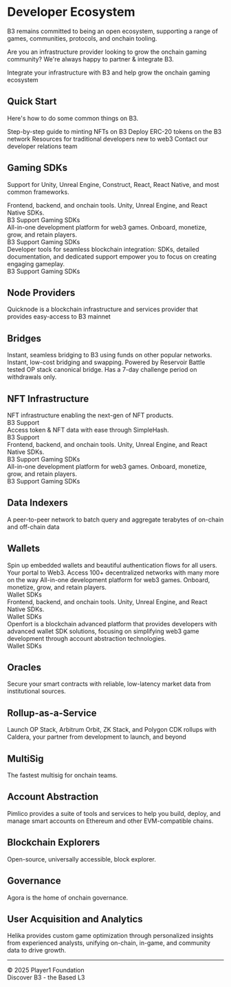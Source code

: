 
# Developer Ecosystem

B3 remains committed to being an open ecosystem, supporting a range of games, communities, protocols, and onchain tooling.

Are you an infrastructure provider looking to grow the onchain gaming community? We're always happy to partner & integrate B3.

<Card title="Partner with B3" icon="handshake" href="mailto:partnerships@b3.fun" horizontal cta="Get in Touch">
  Integrate your infrastructure with B3 and help grow the onchain gaming ecosystem
</Card>

## Quick Start

Here's how to do some common things on B3.

<CardGroup cols={2}>
  <Card title="How to create NFTs" icon="palette" href="/guides/create-nfts">
    Step-by-step guide to minting NFTs on B3
  </Card>
  
  <Card title="How to deploy Tokens" icon="coins" href="/guides/deploy-tokens">
    Deploy ERC-20 tokens on the B3 network
  </Card>
  
  <Card title="Not a crypto expert?" icon="graduation-cap" href="/guides/web2-developers">
    Resources for traditional developers new to web3
  </Card>
  
  <Card title="Need custom support?" icon="headset" href="mailto:developers@b3.fun">
    Contact our developer relations team
  </Card>
</CardGroup>

## Gaming SDKs

Support for Unity, Unreal Engine, Construct, React, React Native, and most common frameworks.

<CardGroup cols={1}>
  <Card title="Thirdweb" icon="cube" href="https://thirdweb.com" horizontal>
    Frontend, backend, and onchain tools. Unity, Unreal Engine, and React Native SDKs.
    <div style={{ marginTop: '8px' }}>
      <span style={{ backgroundColor: '#007AFF', color: 'white', padding: '2px 8px', borderRadius: '4px', fontSize: '12px', marginRight: '8px' }}>B3 Support</span>
      <span style={{ backgroundColor: '#6B7280', color: 'white', padding: '2px 8px', borderRadius: '4px', fontSize: '12px' }}>Gaming SDKs</span>
    </div>
  </Card>
  
  <Card title="Sequence" icon="layers" href="https://sequence.xyz" horizontal>
    All-in-one development platform for web3 games. Onboard, monetize, grow, and retain players.
    <div style={{ marginTop: '8px' }}>
      <span style={{ backgroundColor: '#007AFF', color: 'white', padding: '2px 8px', borderRadius: '4px', fontSize: '12px', marginRight: '8px' }}>B3 Support</span>
      <span style={{ backgroundColor: '#6B7280', color: 'white', padding: '2px 8px', borderRadius: '4px', fontSize: '12px' }}>Gaming SDKs</span>
    </div>
  </Card>
  
  <Card title="Blockus" icon="gamepad-2" href="https://blockus.gg" horizontal>
    Developer tools for seamless blockchain integration: SDKs, detailed documentation, and dedicated support empower you to focus on creating engaging gameplay.
    <div style={{ marginTop: '8px' }}>
      <span style={{ backgroundColor: '#007AFF', color: 'white', padding: '2px 8px', borderRadius: '4px', fontSize: '12px', marginRight: '8px' }}>B3 Support</span>
      <span style={{ backgroundColor: '#6B7280', color: 'white', padding: '2px 8px', borderRadius: '4px', fontSize: '12px' }}>Gaming SDKs</span>
    </div>
  </Card>
</CardGroup>

## Node Providers

<Card title="Quicknode" icon="server" href="https://quicknode.com" horizontal>
  Quicknode is a blockchain infrastructure and services provider that provides easy-access to B3 mainnet
</Card>

## Bridges

<CardGroup cols={1}>
  <Card title="Basement.fun" icon="arrow-right-left" href="https://basement.fun" horizontal cta="Bridge Now">
    Instant, seamless bridging to B3 using funds on other popular networks.
  </Card>
  
  <Card title="Relay" icon="zap" href="https://relay.link" horizontal cta="Bridge">
    Instant, low-cost bridging and swapping. Powered by Reservoir
  </Card>
  
  <Card title="Optimism Canonical Bridge" icon="shield-check" href="https://bridge.b3.fun" horizontal cta="Bridge">
    Battle tested OP stack canonical bridge. Has a 7-day challenge period on withdrawals only.
  </Card>
</CardGroup>

## NFT Infrastructure

<CardGroup cols={2}>
  <Card title="Reservoir" icon="droplets" href="https://reservoir.tools">
    NFT infrastructure enabling the next-gen of NFT products.
    <div style={{ marginTop: '8px' }}>
      <span style={{ backgroundColor: '#007AFF', color: 'white', padding: '2px 8px', borderRadius: '4px', fontSize: '12px' }}>B3 Support</span>
    </div>
  </Card>
  
  <Card title="SimpleHash" icon="hash" href="https://simplehash.com">
    Access token & NFT data with ease through SimpleHash.
    <div style={{ marginTop: '8px' }}>
      <span style={{ backgroundColor: '#007AFF', color: 'white', padding: '2px 8px', borderRadius: '4px', fontSize: '12px' }}>B3 Support</span>
    </div>
  </Card>
  
  <Card title="Thirdweb" icon="cube" href="https://thirdweb.com">
    Frontend, backend, and onchain tools. Unity, Unreal Engine, and React Native SDKs.
    <div style={{ marginTop: '8px' }}>
      <span style={{ backgroundColor: '#007AFF', color: 'white', padding: '2px 8px', borderRadius: '4px', fontSize: '12px', marginRight: '8px' }}>B3 Support</span>
      <span style={{ backgroundColor: '#6B7280', color: 'white', padding: '2px 8px', borderRadius: '4px', fontSize: '12px' }}>Gaming SDKs</span>
    </div>
  </Card>
  
  <Card title="Sequence" icon="layers" href="https://sequence.xyz">
    All-in-one development platform for web3 games. Onboard, monetize, grow, and retain players.
    <div style={{ marginTop: '8px' }}>
      <span style={{ backgroundColor: '#007AFF', color: 'white', padding: '2px 8px', borderRadius: '4px', fontSize: '12px', marginRight: '8px' }}>B3 Support</span>
      <span style={{ backgroundColor: '#6B7280', color: 'white', padding: '2px 8px', borderRadius: '4px', fontSize: '12px' }}>Gaming SDKs</span>
    </div>
  </Card>
</CardGroup>

## Data Indexers

<Card title="Subsquid" icon="database" href="https://subsquid.io" horizontal>
  A peer-to-peer network to batch query and aggregate terabytes of on-chain and off-chain data
</Card>

## Wallets

<CardGroup cols={1}>
  <Card title="Privy" icon="wallet" href="https://privy.io" horizontal>
    Spin up embedded wallets and beautiful authentication flows for all users.
  </Card>
  
  <Card title="OKX Web3 Wallet" icon="globe" href="https://okx.com/web3" horizontal>
    Your portal to Web3. Access 100+ decentralized networks with many more on the way
  </Card>
  
  <Card title="Sequence" icon="layers" href="https://sequence.xyz" horizontal>
    All-in-one development platform for web3 games. Onboard, monetize, grow, and retain players.
    <div style={{ marginTop: '8px' }}>
      <span style={{ backgroundColor: '#6B7280', color: 'white', padding: '2px 8px', borderRadius: '4px', fontSize: '12px' }}>Wallet SDKs</span>
    </div>
  </Card>
  
  <Card title="Thirdweb" icon="cube" href="https://thirdweb.com" horizontal>
    Frontend, backend, and onchain tools. Unity, Unreal Engine, and React Native SDKs.
    <div style={{ marginTop: '8px' }}>
      <span style={{ backgroundColor: '#6B7280', color: 'white', padding: '2px 8px', borderRadius: '4px', fontSize: '12px' }}>Wallet SDKs</span>
    </div>
  </Card>
  
  <Card title="Openfort" icon="shield" href="https://openfort.xyz" horizontal>
    Openfort is a blockchain advanced platform that provides developers with advanced wallet SDK solutions, focusing on simplifying web3 game development through account abstraction technologies.
    <div style={{ marginTop: '8px' }}>
      <span style={{ backgroundColor: '#6B7280', color: 'white', padding: '2px 8px', borderRadius: '4px', fontSize: '12px' }}>Wallet SDKs</span>
    </div>
  </Card>
</CardGroup>

## Oracles

<Card title="Pyth" icon="activity" href="https://pyth.network" horizontal>
  Secure your smart contracts with reliable, low-latency market data from institutional sources.
</Card>

## Rollup-as-a-Service

<Card title="Caldera" icon="rocket" href="https://caldera.xyz" horizontal>
  Launch OP Stack, Arbitrum Orbit, ZK Stack, and Polygon CDK rollups with Caldera, your partner from development to launch, and beyond
</Card>

## MultiSig

<Card title="Den" icon="users" href="https://onchainden.com" horizontal>
  The fastest multisig for onchain teams.
</Card>

## Account Abstraction

<Card title="Pimlico" icon="user-cog" href="https://pimlico.io" horizontal>
  Pimlico provides a suite of tools and services to help you build, deploy, and manage smart accounts on Ethereum and other EVM-compatible chains.
</Card>

## Blockchain Explorers

<Card title="Blockscout" icon="search" href="https://explorer.b3.fun" horizontal cta="B3 Mainnet Explorer">
  Open-source, universally accessible, block explorer.
</Card>

## Governance

<Card title="Agora" icon="vote" href="https://agora.vote" horizontal>
  Agora is the home of onchain governance.
</Card>

## User Acquisition and Analytics

<Card title="Helika" icon="bar-chart-3" href="https://helika.io" horizontal>
  Helika provides custom game optimization through personalized insights from experienced analysts, unifying on-chain, in-game, and community data to drive growth.
</Card>

---

<div style={{ textAlign: "center", margin: "2rem 0", fontSize: "0.9rem", opacity: 0.7 }}>
  © 2025 Player1 Foundation<br/>
  Discover B3 - the Based L3
</div>
